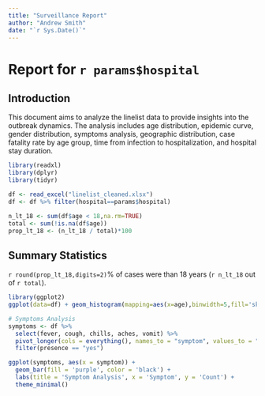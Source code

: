 ```yaml
---
title: "Surveillance Report"
author: "Andrew Smith"
date: "`r Sys.Date()`"
---
```

# Report for `r params$hospital`
## Introduction
This document aims to analyze the linelist data to provide insights into the outbreak dynamics. The analysis includes age distribution, epidemic curve, gender distribution, symptoms analysis, geographic distribution, case fatality rate by age group, time from infection to hospitalization, and hospital stay duration.

```r
library(readxl)
library(dplyr)
library(tidyr)

df <- read_excel("linelist_cleaned.xlsx")
df <- df %>% filter(hospital==params$hospital)
```

```r
n_lt_18 <- sum(df$age < 18,na.rm=TRUE)
total <- sum(!is.na(df$age))
prop_lt_18 <- (n_lt_18 / total)*100
```

## Summary Statistics
`r round(prop_lt_18,digits=2)`% of cases were \textcolor{red}{younger} than 18 years (`r n_lt_18` out of `r total`).

```r
library(ggplot2)
ggplot(data=df) + geom_histogram(mapping=aes(x=age),binwidth=5,fill='skyblue',color='black') + labs(title='Age Distribution of Cases',x='Age',y='Frequency') + theme_minimal()
```

```r
# Symptoms Analysis
symptoms <- df %>% 
  select(fever, cough, chills, aches, vomit) %>%
  pivot_longer(cols = everything(), names_to = "symptom", values_to = "presence") %>%
  filter(presence == "yes")

ggplot(symptoms, aes(x = symptom)) +
  geom_bar(fill = 'purple', color = 'black') +
  labs(title = 'Symptom Analysis', x = 'Symptom', y = 'Count') +
  theme_minimal()
```